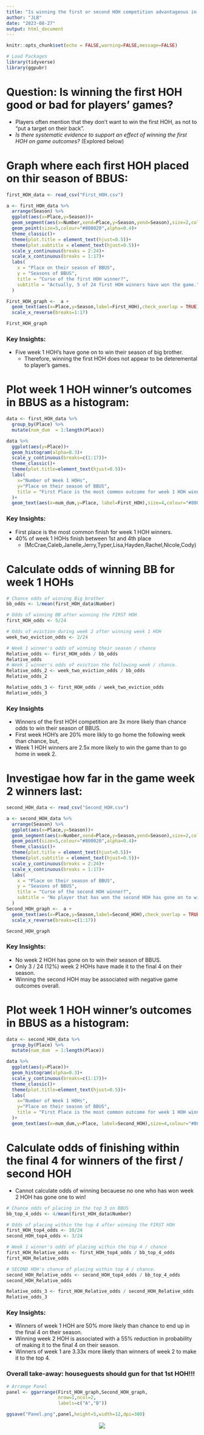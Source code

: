 ```yaml
---
title: "Is winning the first or second HOH competition advantageous in BBUS?"
author: "JLB"
date: "2023-08-27"
output: html_document
---
```


<style>
p.caption {
  font-size: 0.6em;
}
</style>

```r
knitr::opts_chunk$set(echo = FALSE,warning=FALSE,message=FALSE)
```

```r
# Load Packages
library(tidyverse)
library(ggpubr)
```

# Question: Is winning the first HOH good or bad for players' games? 

- Players often mention that they don't want to win the first HOH, as not to "put a target on their back". 
- *Is there systematic evidence to support an effect of winning the first HOH on game outcomes?* (Explored below)

# Graph where each first HOH placed on thir season of BBUS: 
```r

first_HOH_data <- read_csv("First_HOH.csv")

a <- first_HOH_data %>%
  arrange(Season) %>%
  ggplot(aes(x=Place,y=Season))+
  geom_segment(aes(x=Number,xend=Place,y=Season,yend=Season),size=2,colour="lightgrey")+
  geom_point(size=5,colour="#800020",alpha=0.4)+
  theme_classic()+
  theme(plot.title = element_text(hjust=0.5))+
  theme(plot.subtitle = element_text(hjust=0.5))+
  scale_y_continuous(breaks = 2:24)+
  scale_x_continuous(breaks = 1:17)+
  labs(
    x = "Place on their season of BBUS",
    y = "Seasons of BBUS",
    title = "Curse of the first HOH winner?",
    subtitle = "Actually, 5 of 24 first HOH winners have won the game."
  )

First_HOH_graph <-  a + 
  geom_text(aes(x=Place,y=Season,label=First_HOH),check_overlap = TRUE)+
  scale_x_reverse(breaks=1:17)

First_HOH_graph
```

### Key Insights: 

- Five week 1 HOH's have gone on to win their season of big brother. 
    + Therefore, winning the first HOH does not appear to be deteremental to player's games. 

# Plot week 1 HOH winner's outcomes in BBUS as a histogram: 
```r
data <- first_HOH_data %>%
  group_by(Place) %>%
  mutate(num_dum  = 1:length(Place))

data %>%
  ggplot(aes(y=Place))+
  geom_histogram(alpha=0.3)+
  scale_y_continuous(breaks=c(1:17))+
  theme_classic()+
  theme(plot.title=element_text(hjust=0.5))+
  labs(
    x="Number of Week 1 HOHs",
    y="Place on their season of BBUS",
    title = "First Place is the most common outcome for week 1 HOH winners"
  )+
  geom_text(aes(x=num_dum,y=Place, label=First_HOH),size=4,colour="#800020")
```

### Key Insights: 
- First place is the most common finish for week 1 HOH winners. 
- 40% of week 1 HOHs finish between 1st and 4th place 
  + (McCrae,Caleb,Janelle,Jerry,Typer,Lisa,Hayden,Rachel,Nicole,Cody)

# Calculate odds of winning BB for week 1 HOHs 
```r
# Chance odds of winning Big brother
bb_odds <- 1/mean(first_HOH_data$Number)

# Odds of winning BB after winning the FIRST HOH
first_HOH_odds <- 5/24

# Odds of eviction during week 2 after winning week 1 HOH
week_two_eviction_odds <- 2/24

# Week 1 winner's odds of winning their season / chance
Relative_odds <- first_HOH_odds / bb_odds
Relative_odds
# Week 1 winner's odds of eviction the following week / chance. 
Relative_odds_2 <- week_two_eviction_odds / bb_odds
Relative_odds_2

Relative_odds_3 <- first_HOH_odds / week_two_eviction_odds
Relative_odds_3
```

### Key Insights 
- Winners of the first HOH competition are 3x more likely than chance odds to win their season of BBUS. 
- First week HOH's are 20% more likly to go home the following week than chance, but,
- Week 1 HOH winners are 2.5x more likely to win the game than to go home in week 2. 

# Investigae how far in the game week 2 winners last:
```r
second_HOH_data <- read_csv("Second_HOH.csv")

a <- second_HOH_data %>%
  arrange(Season) %>%
  ggplot(aes(x=Place,y=Season))+
  geom_segment(aes(x=Number,xend=Place,y=Season,yend=Season),size=2,colour="lightgrey")+
  geom_point(size=5,colour="#800020",alpha=0.4)+
  theme_classic()+
  theme(plot.title = element_text(hjust=0.5))+
  theme(plot.subtitle = element_text(hjust=0.5))+
  scale_y_continuous(breaks = 2:24)+
  scale_x_continuous(breaks = 1:17)+
  labs(
    x = "Place on their season of BBUS",
    y = "Seasons of BBUS",
    title = "Curse of the second HOH winner?",
    subtitle = "No player that has won the second HOH has gone on to win the game."
  )
Second_HOH_graph <-  a + 
  geom_text(aes(x=Place,y=Season,label=Second_HOH),check_overlap = TRUE)+
  scale_x_reverse(breaks=c(1:17))

Second_HOH_graph
```

### Key Insights:
- No week 2 HOH has gone on to win their season of BBUS. 
- Only 3 / 24 (12%) week 2 HOHs have made it to the final 4 on their season.
- Winning the second HOH may be associated with negative game outcomes overall. 

# Plot week 1 HOH winner's outcomes in BBUS as a histogram: 
```r
data <- second_HOH_data %>%
  group_by(Place) %>%
  mutate(num_dum  = 1:length(Place))

data %>%
  ggplot(aes(y=Place))+
  geom_histogram(alpha=0.3)+
  scale_y_continuous(breaks=c(1:17))+
  theme_classic()+
  theme(plot.title=element_text(hjust=0.5))+
  labs(
    x="Number of Week 1 HOHs",
    y="Place on their season of BBUS",
    title = "First Place is the most common outcome for week 1 HOH winners"
  )+
  geom_text(aes(x=num_dum,y=Place, label=Second_HOH),size=4,colour="#800020")
```

# Calculate odds of finishing within the final 4 for winners of the first / second HOH
- Cannot calculate odds of winning becauese no one who has won week 2 HOH has gone one to win! 
```r
# Chance odds of placing in the top 3 on BBUS
bb_top_4_odds <- 4/mean(first_HOH_data$Number)

# Odds of placing within the top 4 after winning the FIRST HOH
first_HOH_top4_odds <- 10/24
second_HOH_top4_odds <- 3/24

# Week 1 winner's odds of placing within the top 4 / chance
first_HOH_Relative_odds <- first_HOH_top4_odds / bb_top_4_odds
first_HOH_Relative_odds

# SECOND HOH's chance of placing within top 4 / chance. 
second_HOH_Relative_odds <- second_HOH_top4_odds / bb_top_4_odds
second_HOH_Relative_odds

Relative_odds_3 <- first_HOH_Relative_odds / second_HOH_Relative_odds
Relative_odds_3
```

### Key Insights:
- Winners of week 1 HOH are 50% more likely than chance to end up in the final 4 on their season.
- Winning week 2 HOH is associated with a 55% reduction in probability of making it to the final 4 on their season. 
- Winners of week 1 are 3.33x more likely than winners of week 2 to make it to the top 4. 

### **Overall take-away: houseguests should gun for that 1st HOH!!!**

```r
# Arrange Panel
panel <- ggarrange(First_HOH_graph,Second_HOH_graph,
                   nrow=1,ncol=2,
                   labels=c("A","B"))

ggsave("Panel.png",panel,height=5,width=12,dpi=300)
```

<center>

![](https://media.tenor.com/3luMJQP_qgkAAAAC/bb22-nicole-franzel.gif)

</center>























